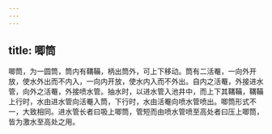 ```yaml
---
---
---
```

title: 唧筒
---



唧筒，为一圆筒，筒内有鞲鞴，柄出筒外，可上下移动。筒有二活罨，一向外开放，使水外出而不内入，一向内开放，使水内入而不外出。自内之活罨，外接进水管，向外之活罨，外接喷水管。抽水时，以进水管入池井中，而上下其鞲鞴，鞲鞴上行时，水由进水管向活罨入筒，下行时，水由活罨向喷水管喷出。唧筒形式不一，大致相同。进水管长者曰吸上唧筒，管短而由喷水管喷至高处者曰压上唧筒，皆为激水至高处之用。